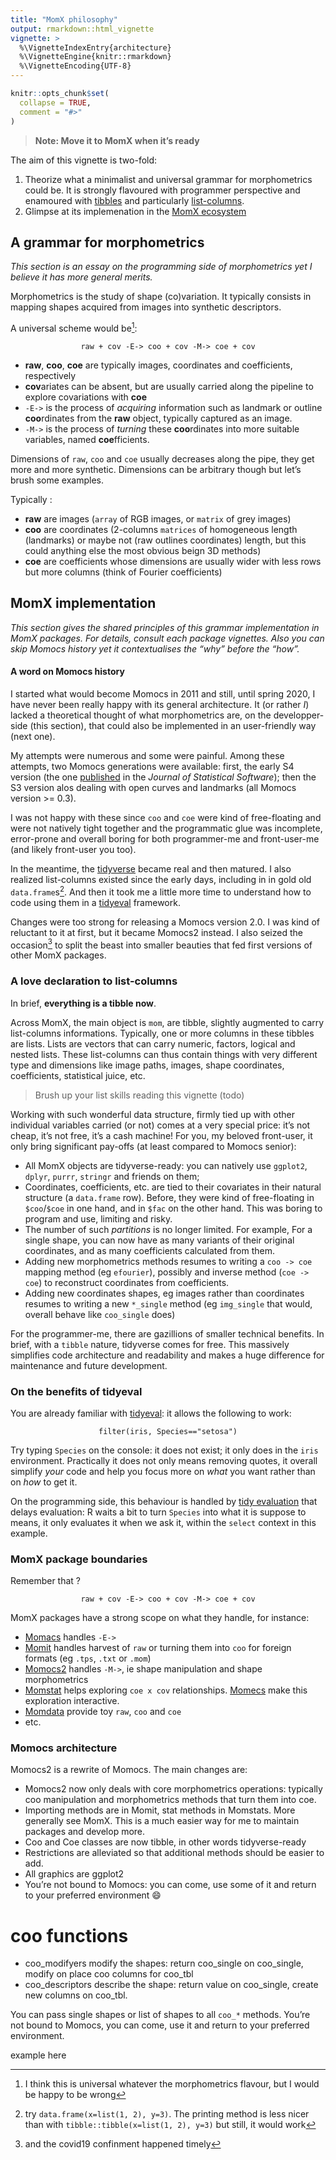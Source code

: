 ```yaml
---
title: "MomX philosophy"
output: rmarkdown::html_vignette
vignette: >
  %\VignetteIndexEntry{architecture}
  %\VignetteEngine{knitr::rmarkdown}
  %\VignetteEncoding{UTF-8}
---
```


```r
knitr::opts_chunk$set(
  collapse = TRUE,
  comment = "#>"
)
```
> __Note: Move it to MomX when it's ready__

The aim of this vignette is two-fold:

 1. Theorize what a minimalist and universal grammar for morphometrics could be. It is strongly flavoured with programmer perspective and enamoured with [tibbles](https://adv-r.hadley.nz/vectors-chap.html#tibble) and particularly [list-columns](https://adv-r.hadley.nz/vectors-chap.html#list-columns).
 2. Glimpse at its implemenation in the [MomX ecosystem](https://momx.github.io/)
 
## A grammar for morphometrics
*This section is an essay on the programming side of morphometrics yet I believe it has more general merits.*

Morphometrics is the study of shape (co)variation. It typically consists in mapping shapes acquired from images into synthetic descriptors.

A universal scheme would be^[I think this is universal whatever the morphometrics flavour, but I would be happy to be wrong]:

<center>
```raw + cov -E-> coo + cov -M-> coe + cov```
</center>

* **raw**, **coo**, **coe** are typically images, coordinates and coefficients, respectively
 * **cov**ariates can be absent, but are usually carried along the pipeline to explore covariations with **coe**
* `-E->` is the process of *acquiring* information such as landmark or outline **coo**rdinates from the **raw** object, typically captured as an image.
* `-M->` is the process of *turning* these **coo**rdinates into more suitable variables, named **coe**fficients.

Dimensions of `raw`, `coo` and `coe` usually decreases along the pipe, they get more and more synthetic. Dimensions can be arbitrary though but let's brush some examples.

Typically :

* **raw** are images (`array` of RGB images, or `matrix` of grey images)
* **coo** are coordinates  (2-columns `matrices` of homogeneous length (landmarks) or maybe not (raw outlines coordinates) length, but this could anything else the most obvious beign 3D methods)
* **coe** are coefficients whose dimensions are usually wider with less rows but more columns (think of Fourier coefficients)

## MomX implementation
_This section gives the shared principles of this grammar implementation in MomX packages. For details, consult each package vignettes. Also you can skip Momocs history yet it contextualises the "why" before the "how"._

#### A word on Momocs history
I started what would become Momocs in 2011 and still, until spring 2020, I have never been really happy with its general architecture. It (or rather _I_) lacked a theoretical thought of what morphometrics are, on the developper-side (this section), that could also be implemented in an user-friendly way (next one).


My attempts were numerous and some were painful. Among these attempts, two Momocs generations were available: first, the early S4 version (the one [published](https://www.jstatsoft.org/article/view/v056i13) in the _Journal of Statistical Software_); then the S3 version alos dealing with open curves and landmarks (all Momocs version >= 0.3).

I was not happy with these since `coo` and `coe` were kind of free-floating and were not natively tight together and the programmatic glue was incomplete, error-prone and overall boring for both programmer-me and front-user-me (and likely front-user you too).

In the meantime, the [tidyverse](https:://tidyverse.org) became real and then matured. I also realized list-columns existed since the early days, including in in gold old `data.frame`s^[try `data.frame(x=list(1, 2), y=3)`. The printing method is less nicer than with `tibble::tibble(x=list(1, 2), y=3)` but still, it would work]. And then it took me a little more time to understand how to code using them in a [tidyeval](https://tidyeval.tidyverse.org/) framework.

Changes were too strong for releasing a Momocs version 2.0. I was kind of reluctant to it at first, but it became Momocs2 instead. I also seized the occasion^[and the covid19 confinment happened timely] to split the beast into smaller beauties that fed first versions of other MomX packages.

### A love declaration to list-columns
In brief, **everything is a tibble now**.

Across MomX, the main object is `mom`, are tibble, slightly augmented to carry list-columns informations. Typically, one or more columns in these tibbles are lists. Lists are vectors that can carry numeric, factors, logical and nested lists. These list-columns can thus contain things with very different type and dimensions like image paths, images, shape coordinates, coefficients, statistical juice, etc.

> Brush up your list skills reading this vignette (todo) 

Working with such wonderful data structure, firmly tied up with other individual variables carried (or not) comes at a very special price: it's not cheap, it's not free, it's a cash machine! For you, my beloved front-user, it only bring significant pay-offs (at least compared to Momocs senior):

  * All MomX objects are tidyverse-ready: you can natively use `ggplot2`, `dplyr`, `purrr`, `stringr` and friends on them;
  * Coordinates, coefficients, etc. are tied to their covariates in their natural structure (a `data.frame` row). Before, they were kind of free-floating in `$coo`/`$coe` in one hand, and in `$fac` on the other hand. This was boring to program and use, limiting and risky. 
  * The number of such *partitions* is no longer limited. For example, For a single shape, you can now have as many variants of their original coordinates, and as many coefficients calculated from them.
  * Adding new morphometrics methods resumes to writing a `coo -> coe` mapping method (eg `efourier`), possibly and inverse method (`coe -> coe`) to reconstruct coordinates from coefficients.
  * Adding new coordinates shapes, eg images rather than coordinates resumes to writing a new `*_single` method (eg `img_single` that would, overall behave like `coo_single` does)

For the programmer-me, there are gazillions of smaller technical benefits. In brief, with a `tibble` nature, tidyverse comes for free. This massively simplifies code architecture and readability and makes a huge difference for maintenance and future development.

### On the benefits of tidyeval
You are already familiar with [tidyeval](https://tidyeval.tidyverse.org/): it allows the following to work:

<center>
```filter(iris, Species=="setosa")```
</center>

Try typing `Species` on the console: it does not exist; it only does in the `iris` environment. Practically it does not only means removing quotes, it overall simplify _your_ code and help you focus more on *what* you want rather than on *how* to get it.

On the programming side, this behaviour is handled by [tidy evaluation](https://tidyeval.tidyverse.org/) that delays evaluation: R waits a bit to turn `Species` into what it is suppose to means, it only evaluates it when we ask it, within the `select` context in this example.

### MomX package boundaries

Remember that ?

<center>
```raw + cov -E-> coo + cov -M-> coe + cov```
</center>

MomX packages have a strong scope on what they handle, for instance:

* [Momacs](https://momx.github.io/Momacs/) handles `-E->`
* [Momit](https://momx.github.io/Momit) handles harvest of `raw` or turning them into `coo` for foreign formats (eg `.tps`, `.txt` or `.mom`)
* [Momocs2](https://momx.github.io/Momocs2/) handles `-M->`, ie shape manipulation and shape morphometrics
* [Momstat](https://momx.github.io/Momstats/) helps exploring `coe x cov` relationships. [Momecs](https://momx.github.io/Momecs/) make this exploration interactive.
* [Momdata](https://momx.github.io/Momdata/) provide toy `raw`, `coo` and `coe`
* etc.




### Momocs architecture

Momocs2 is a rewrite of Momocs. The main changes are:

* Momocs2 now only deals with core morphometrics operations: typically coo manipulation and morphometrics methods that turn them into coe.
* Importing methods are in Momit, stat methods in Momstats. More generally see MomX. This is a much easier way for me to maintain packages and develop more.
* Coo and Coe classes are now tibble, in other words tidyverse-ready
* Restrictions are alleviated so that additional methods should be easier to add.
* All graphics are ggplot2
* You're not bound to Momocs: you can come, use some of it and return to your preferred environment 😄

# coo functions

 * coo_modifyers modify the shapes: return coo_single on coo_single, modify on place coo columns for coo_tbl
 * coo_descriptors describe the shape: return value on coo_single, create new columns on coo_tbl.

You can pass single shapes or list of shapes to all `coo_*` methods. You're not bound to Momocs, you can come, use it and return to your preferred environment.

example here
